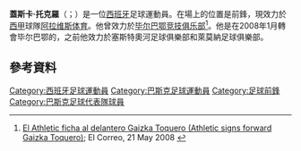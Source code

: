 {{noteTA
|G1=Football
|G2=laliga
}}

{{Infobox football biography
| name = Gaizka Toquero
| image = Gaizka Toquero1.jpg
| caption = Toquero before a game with [[Basque_Country_national_football_team|Euskadi]] in 2011
| fullname = Gaizka Toquero Pinedo
| birth_date = {{Birth date and age|1984|8|9|df=y}}
| birth_place = [[Vitoria-Gasteiz|Vitoria]], Spain
| height = {{height|m=1.82}}
| position = [[Midfielder#Winger|Winger]] / [[Forward_(association_football)|Forward]]
| currentclub =
| clubnumber =
| youthyears1 = | youthclubs1 = [[Deportivo_Alavés|Alavés]]
| youthyears2 = 2001–2002 | youthclubs2 = [[CD_Ariznabarra|Ariznabarra]]
| youthyears3 = 2002–2003 | youthclubs3 = [[Real_Sociedad_cantera|Real Sociedad]]
| years1 = 2003–2005 | clubs1 = [[Deportivo_Alavés_C|Alavés C]] | caps1 = 16 | goals1 = 3
| years2 = 2005–2006 | clubs2 = [[Deportivo_Alavés_B|Alavés B]] | caps2 = 29 | goals2 = 2
| years3 = 2006–2007 | clubs3 = [[SD_Lemona|Lemona]] | caps3 = 33 | goals3 = 0
| years4 = 2007–2008 | clubs4 = [[Sestao_River_Club|Sestao]] | caps4 = 37 | goals4 = 5
| years5 = 2008–2015 | clubs5 = [[Athletic_Bilbao|Athletic Bilbao]] | caps5 = 156 | goals5 = 20
| years6 = 2008 | clubs6 = → [[SD_Eibar|Eibar]] (loan) | caps6 = 16 | goals6 = 4
| years7 = 2015–2017 | clubs7 = [[Deportivo_Alavés|Alavés]] | caps7 = 62 | goals7 = 10
| years8 = 2017–2019 | clubs8 = [[Real_Zaragoza|Zaragoza]] | caps8 = 27 | goals8 = 4
| totalcaps = 376 | totalgoals = 48
| nationalyears1 = 2010–2016 | nationalteam1 = [[Basque_Country_national_football_team|Basque Country]] | nationalcaps1 = 7 | nationalgoals1 = 2
}}

'''蓋斯卡·托克羅'''（{{lang-es|Gaizka Toquero}}；{{bd|1984年|8月9日}}）是一位[[西班牙|西班牙]]足球運動員。在場上的位置是前鋒，現效力於[[西甲|西甲]]球隊[[阿拉维斯体育|阿拉维斯体育]]。他曾效力於[[毕尔巴鄂竞技俱乐部|毕尔巴鄂竞技俱乐部]]<ref>
[http://www.elcorreo.com/vizcaya/20080521/deportes/athletic/athletic-ficha-delantero-gaizka-200805211436.html El Athletic ficha al delantero Gaizka Toquero (Athletic signs forward Gaizka Toquero)]; El Correo, 21 May 2008 {{es icon}}</ref>。他是在2008年1月轉會毕尔巴鄂的，之前他效力於塞斯特奧河足球俱樂部和萊莫納足球俱樂部。

==參考資料==
{{Reflist}}

{{DEFAULTSORT: Toquero, Gaizka}}
[[Category:西班牙足球運動員|Category:西班牙足球運動員]]
[[Category:巴斯克足球運動員|Category:巴斯克足球運動員]]
[[Category:足球前鋒|Category:足球前鋒]]
[[Category:巴斯克足球代表隊球員|Category:巴斯克足球代表隊球員]]
